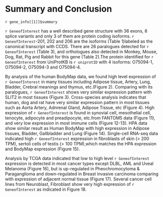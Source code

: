 # Summary and Conclusion {#Conclusion}

`r gene_info[[1]]$summary`

`r GeneofInterest` has a well described gene structure with 36 exons, 8 splice variants and only 3 of them are protein coding isoforms. `r GeneofInterest`-201, 202 and 206 are the isoforms (Table 1)labeled as the canonical transcript with CCDS. There are 26 paralogues detected for `r GeneofInterest` (Table 3), and orthologues also detected in Monkey, Mouse, Dog, Rat, Pig and Rabbit for this gene (Table 2).The protein identified for `r GeneofInterest` from UniProtKB is `r uniprotID` with 4 isoforms: O75094-1, O75094-2, O75094-3 and O75094-4.

By analysis of the human BodyMap data, we found high level expression of  `r GeneofInterest` in many tissues including Adipose tissue, Artery, Lung, Bladder, Crebral meanings and thymus, etc.(Figure 2). Comparing with its paralogues, `r GeneofInterest` shows very similar expression pattern with SLIT2 in most tissues (Figure 3). Cross-species analysis indicates that human, dog and rat have very similar expression pattern in most tissues such as Aorta Artery, Adnrenal Gland, Adipose Tissue, etc (Figure 4). High expression of `r GeneofInterest` is found in synovial cell, mesothelial cell, tenocyte, adipocyte and preadipocyte, etc.from FANTOM5 data (Figure 11), and very low expression in most immune cells (Figure 12-13).  HPA data show similar result as Human BodyMap with high expression in Adipose tissues, Bladder, Gallbladder and Lung (Figure 14). Single-cell RNA-seq data indicated high `r GeneofInterest` expression in fibroblasts of skin (> 200 TPM), sertoli cells of testis (> 100 TPM),which matches the HPA expression and BodyMap expression (Figure 15).

Analysis by TCGA data indicated that low to high level `r GeneofInterest` expression is detected in most cancer types except DLBL, AML and Uveal Melanoma (Figure 16), but is up-regulated in Pheochromocytoma & Paraganglioma and down-regulated in Breast invasive carcinoma comparing with expression of adjacent normal tissue (Figure 17). Several cancer cell lines from Neuroblast, Fibroblast show very high expression of `r GeneofInterest` as indicated in Figure 18. 
